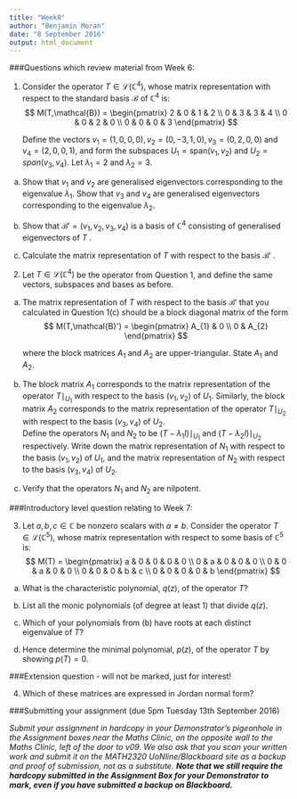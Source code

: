 ```yaml
---
title: "Week8"
author: "Benjamin Moran"
date: "8 September 2016"
output: html_document
---
```


###Questions which review material from Week 6:

1. Consider the operator $T \in \mathcal{L}(\mathbb{C}^{4})$, whose matrix representation with respect to the standard basis $\mathcal{B}$ of $\mathbb{C}^{4}$ is:
  $$
    M(T,\mathcal{B}) =
      \begin{pmatrix}
        2 & 0 & 1 & 2 \\
        0 & 3 & 3 & 4 \\
        0 & 0 & 2 & 0 \\
        0 & 0 & 0 & 3
      \end{pmatrix}
  $$
  
    Define the vectors $v_{1} = (1, 0, 0, 0), v_{2} = (0, -3, 1, 0), v_{3} = (0, 2, 0, 0) \text{ and } v_{4} = (2, 0, 0, 1)$, and form the subspaces $U_{1} = \text{span}(v_{1}, v_{2}) \text{ and }U_{2} = span(v_{3}, v_{4})$. Let $\lambda_{1} = 2$ and $\lambda_{2} = 3$.

(a)	Show that $v_{1}$ and $v_{2}$ are generalised eigenvectors corresponding to the eigenvalue $\lambda_{1}$. Show that $v_{3}$ and $v_{4}$ are generalised eigenvectors corresponding to the eigenvalue $\lambda_{2}$.

(b)	Show that $\mathcal{B}' = (v_{1}, v_{2}, v_{3}, v_{4})$ is a basis of $\mathbb{C}^{4}$ consisting of generalised eigenvectors of $T$ .

(c)	Calculate the matrix representation of $T$ with respect to the basis $\mathcal{B}'$ .


2.	Let $T \in \mathcal{L}(\mathbb{C}^{4})$ be the operator from Question 1, and define the same vectors, subspaces and bases as before.

(a)	The matrix representation of $T$ with respect to the basis $\mathcal{B}'$ that you calculated in Question 1(c) should be a block diagonal matrix of the form
  $$
    M(T,\mathcal{B}') =
      \begin{pmatrix}
        A_{1} & 0 \\
        0 & A_{2}
      \end{pmatrix}
  $$

    where the block matrices $A_{1}$ and $A_{2}$ are upper-triangular. State $A_{1}$ and $A_{2}$.

(b)	The block matrix $A_{1}$ corresponds to the matrix representation of the operator $T\mid_{U_{1}}$ with respect to the basis $(v_{1}, v_{2})$ of $U_{1}$. Similarly, the block matrix $A_{2}$ corresponds to the matrix representation of the operator $T\mid_{U_{2}}$ with respect to the basis $(v_{3}, v_{4})$ of $U_{2}$.    
Define the operators $N_{1}$ and $N_{2}$ to be $(T - \lambda_{1} I)\mid_{U_{1}}$ and $(T - \lambda_{2} I)\mid_{U_{2}}$ respectively. Write down the matrix representation of $N_{1}$ with respect to the basis $(v_{1}, v_{2})$ of $U_{1}$, and the matrix representation of $N_{2}$ with respect to the basis $(v_{3}, v_{4})$ of $U_{2}$.

(c)	Verify that the operators $N_{1}$ and $N_{2}$ are nilpotent.

###Introductory level question relating to Week 7:

3. Let $a, b, c \in \mathbb{C}$ be nonzero scalars with $a \neq b.$ Consider the operator $T \in \mathcal{L}(\mathbb{C}^{5})$, whose matrix representation with respect to some basis of $\mathbb{C}^{5}$ is:
  $$
    M(T) =
      \begin{pmatrix}
        a & 0 & 0 & 0 & 0 \\
        0 & a & 0 & 0 & 0 \\
        0 & 0 & a & 0 & 0 \\
        0 & 0 & 0 & b & c \\
        0 & 0 & 0 & 0 & b
      \end{pmatrix}
  $$

(a)	What is the characteristic polynomial, $q(z)$, of the operator $T$?

(b)	List all the monic polynomials (of degree at least 1) that divide $q(z)$.

(c)	Which of your polynomials from (b) have roots at each distinct eigenvalue of $T$?

(d)	Hence determine the minimal polynomial, $p(z)$, of the operator $T$ by showing $p(T) = 0$.

###Extension question - will not be marked, just for interest!

4. Which of these matrices are expressed in Jordan normal form?


###Submitting your assignment (due 5pm Tuesday 13th September 2016)

*Submit your assignment in hardcopy in your Demonstrator's pigeonhole in the Assignment boxes near the Maths Clinic, on the opposite wall to the Maths Clinic, left of the door to v09. We also ask that you scan your written work and submit it on the MATH2320 UoNline/Blackboard site as a backup and proof of submission, not as a substitute. __Note that we still require the hardcopy submitted in the Assignment Box for your Demonstrator to mark, even if you have submitted a backup on Blackboard.__*


